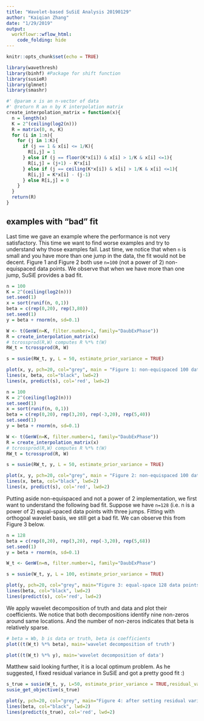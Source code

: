 ```yaml
---
title: "Wavelet-based SuSiE Analysis 20190129"
author: "Kaiqian Zhang"
date: "1/29/2019"
output: 
  workflowr::wflow_html:
    code_folding: hide
---
```


```r
knitr::opts_chunk$set(echo = TRUE)
```

```r
library(wavethresh)
library(binhf) #Package for shift function
library(susieR)
library(glmnet)
library(smashr)
```

```r
#' @param x is an n-vector of data
#' @return R an n by K interpolation matrix
create_interpolation_matrix = function(x){
  n = length(x)
  K = 2^(ceiling(log2(n)))
  R = matrix(0, n, K)
  for (i in 1:n){
    for (j in 1:K){
      if (j == 1 & x[i] <= 1/K){
        R[i,j] = 1
      } else if (j == floor(K*x[i]) & x[i] > 1/K & x[i] <=1){
        R[i,j] = (j+1) - K*x[i]
      } else if (j == ceiling(K*x[i]) & x[i] > 1/K & x[i] <=1){
        R[i,j] = K*x[i] - (j-1)
      } else R[i,j] = 0
    }
  }
  return(R)
}
```

## examples with "bad" fit

Last time we gave an example where the performance is not very satisfactory. This time we want to find worse examples and try to understand why those examples fail. Last time, we notice that when `n` is small and you have more than one jump in the data, the fit would not be decent. Figure 1 and Figure 2 both use `n=100` (not a power of 2) non-equispaced data points. We observe that when we have more than one jump, SuSiE provides a bad fit.  
```r
n = 100
K = 2^(ceiling(log2(n)))
set.seed(1)
x = sort(runif(n, 0,1))
beta = c(rep(0,20), rep(3,80))
set.seed(1)
y = beta + rnorm(n, sd=0.1)
```

```r
W <- t(GenW(n=K, filter.number=1, family="DaubExPhase"))
R = create_interpolation_matrix(x)
# tcrossprod(R,W) computes R %*% t(W)
RW_t = tcrossprod(R, W)
```

```r
s = susie(RW_t, y, L = 50, estimate_prior_variance = TRUE)
```

```r
plot(x, y, pch=20, col="grey", main = "Figure 1: non-equispaced 100 data points fit for one jump")
lines(x, beta, col="black", lwd=2)
lines(x, predict(s), col='red', lwd=2)
```

```r
n = 100
K = 2^(ceiling(log2(n)))
set.seed(1)
x = sort(runif(n, 0,1))
beta = c(rep(0,20), rep(3,20), rep(-3,20), rep(5,40))
set.seed(1)
y = beta + rnorm(n, sd=0.1)
```

```r
W <- t(GenW(n=K, filter.number=1, family="DaubExPhase"))
R = create_interpolation_matrix(x)
# tcrossprod(R,W) computes R %*% t(W)
RW_t = tcrossprod(R, W)
```

```r
s = susie(RW_t, y, L = 50, estimate_prior_variance = TRUE)
```

```r
plot(x, y, pch=20, col="grey", main = "Figure 2: non-equispaced 100 data points fit for three jumps")
lines(x, beta, col="black", lwd=2)
lines(x, predict(s), col='red', lwd=2)
```

Putting aside non-equispaced and not a power of 2 implementation, we first want to understand the following bad fit. Suppose we have `n=128` (i.e. n is a power of 2) equal-spaced data points with three jumps. Fitting with orthogoal wavelet basis, we still get a bad fit. We can observe this from Figure 3 below. 
```r
n = 128
beta = c(rep(0,20), rep(3,20), rep(-3,20), rep(5,68))
set.seed(1)
y = beta + rnorm(n, sd=0.1)
```

```r
W_t <- GenW(n=n, filter.number=1, family="DaubExPhase")
```

```r
s = susie(W_t, y, L = 100, estimate_prior_variance = TRUE)
```

```r
plot(y, pch=20, col="grey", main="Figure 3: equal-space 128 data points with three jumps")
lines(beta, col="black", lwd=2)
lines(predict(s), col='red', lwd=2)
```

We apply wavelet decomposition of truth and data and plot their coefficients. We notice that both decompositions identify nine non-zeros around same locations. And the number of non-zeros indicates that beta is relatively sparse. 
```r
# beta = Wb, b is data or truth, beta is coefficients
plot((t(W_t) %*% beta), main='wavelet decomposition of truth')
```

```r
plot((t(W_t) %*% y), main='wavelet decomposition of data')
```

Matthew said looking further, it is a local optimum problem. As he suggested, I fixed residual variance in SuSiE and got a pretty good fit :)

```r
s_true = susie(W_t, y, L=50, estimate_prior_variance = TRUE,residual_variance = .1, estimate_residual_variance=FALSE)
susie_get_objective(s_true)
```

```r
plot(y, pch=20, col="grey", main="Figure 4: after setting residual variance")
lines(beta, col="black", lwd=2)
lines(predict(s_true), col='red', lwd=2)
```




















